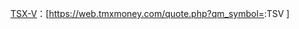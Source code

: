 [[多伦多证券交易所创业板|TSX-V]]：[https://web.tmxmoney.com/quote.php?qm_symbol={{{1}}}:TSV {{{1}}}]<noinclude>{{doc|content=

<!--ADD CATEGORIES BELOW THIS LINE-->
[[Category:股票代码模板|Tsxv]]

<!--ADD INTERWIKIS BELOW THIS LINE-->

}}</noinclude>
